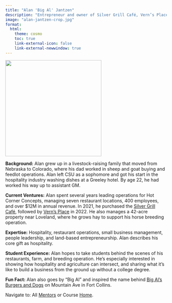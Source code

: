 ```yaml
---
title: "Alan 'Big Al' Jantzen"
description: "Entrepreneur and owner of Silver Grill Café, Vern’s Place, and a hay farm near Loveland"
image: "alan-jantzen-crop.jpg"
format: 
  html: 
    theme: cosmo
    toc: true
    link-external-icon: false
    link-external-newwindow: true
---
```


![](alan-jantzen.jpg){fig-align="left" width=300}

**Background:** Alan grew up in a livestock-raising family that moved from Nebraska to Colorado, where his dad worked in sheep and goat buying and feedlot operations. Alan left CSU as a sophomore and got his start in the hospitality industry washing dishes at a Greeley hotel. By age 22, he had worked his way up to assistant GM.

**Current Ventures:** Alan spent several years leading operations for Hot Corner Concepts, managing seven restaurant locations, 400 employees, and over $12M in annual revenue. In 2021, he purchased the [Silver Grill Café](https://www.silvergrill.com/), followed by [Vern’s Place](https://www.vernsplace.com/) in 2022. He also manages a 42-acre property near Loveland, where he grows hay to support his horse breeding operation.

**Expertise:** Hospitality, restaurant operations, small business management, people leadership, and land-based entrepreneurship. Alan describes his core gift as hospitality.

**Student Experience:** Alan hopes to take students behind the scenes of his restaurants, farm, and breeding operation. He’s especially interested in showing how hospitality and agriculture can intersect, and sharing what it’s like to build a business from the ground up without a college degree.

**Fun Fact:** Alan also goes by "Big Al" and inspired the name behind [Big Al's Burgers and Dogs](https://bigalsburgersanddogs.com/) on Mountain Ave in Fort Collins.

::: footer
Navigate to: All [Mentors](../mentors.qmd) or Course [Home](https://laurenchenarides.github.io/csu-arec-224/).
:::
